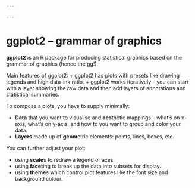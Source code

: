 ```yaml
---

---
```


# ggplot2 -- grammar of graphics
**ggplot2** is an R package for producing statistical graphics based on the grammar of graphics (hence the gg!).

Main features of ggplot2:
+ ggplot2 has plots with presets like drawing legends and high data-ink ratio. 
+ ggplot2 works iteratively -- you can start with a layer showing the raw data and then add layers of annotations and statistical summaries.

To compose a plots, you have to supply minimally:

+ **Data** that you want to visualise and **aes**thetic mappings -- what's on x-axis, what's on y-axis, and how to you want to group and color your data.
+ **Layers** made up of **geom**etric elements: points, lines, boxes, etc. 

You can further adjust your plot:

+ using **scale**s to redraw a legend or axes.
+ using **facet**ing to break up the data into subsets for display.
+ using **theme**s which control plot features like the font size 
  and background colour.
  
  